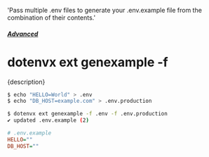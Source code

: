   'Pass multiple .env files to generate your .env.example file from the combination of their contents.'

##### [Advanced](/docs/advanced)
# dotenvx ext genexample -f

<p className="lead">{description}</p>

```sh
$ echo "HELLO=World" > .env
$ echo "DB_HOST=example.com" > .env.production

$ dotenvx ext genexample -f .env -f .env.production
✔ updated .env.example (2)
```

```ini {{ title: ".env.example" }}
# .env.example
HELLO=""
DB_HOST=""
```
